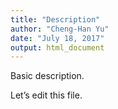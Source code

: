 ```yaml
---
title: "Description"
author: "Cheng-Han Yu"
date: "July 18, 2017"
output: html_document
---
```


Basic description.



Let's edit this file.